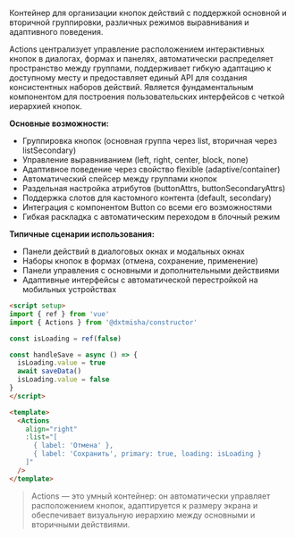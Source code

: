 Контейнер для организации кнопок действий с поддержкой основной и вторичной группировки, различных режимов выравнивания и адаптивного поведения.

Actions централизует управление расположением интерактивных кнопок в диалогах, формах и панелях, автоматически распределяет пространство между группами, поддерживает гибкую адаптацию к доступному месту и предоставляет единый API для создания консистентных наборов действий. Является фундаментальным компонентом для построения пользовательских интерфейсов с четкой иерархией кнопок.

**Основные возможности:**

- Группировка кнопок (основная группа через list, вторичная через listSecondary)
- Управление выравниванием (left, right, center, block, none)
- Адаптивное поведение через свойство flexible (adaptive/container)
- Автоматический спейсер между группами кнопок
- Раздельная настройка атрибутов (buttonAttrs, buttonSecondaryAttrs)
- Поддержка слотов для кастомного контента (default, secondary)
- Интеграция с компонентом Button со всеми его возможностями
- Гибкая раскладка с автоматическим переходом в блочный режим

**Типичные сценарии использования:**

- Панели действий в диалоговых окнах и модальных окнах
- Наборы кнопок в формах (отмена, сохранение, применение)
- Панели управления с основными и дополнительными действиями
- Адаптивные интерфейсы с автоматической перестройкой на мобильных устройствах

```html
<script setup>
import { ref } from 'vue'
import { Actions } from '@dxtmisha/constructor'

const isLoading = ref(false)

const handleSave = async () => {
  isLoading.value = true
  await saveData()
  isLoading.value = false
}
</script>

<template>
  <Actions
    align="right"
    :list="[
      { label: 'Отмена' },
      { label: 'Сохранить', primary: true, loading: isLoading }
    ]"
  />
</template>
```

> Actions — это умный контейнер: он автоматически управляет расположением кнопок, адаптируется к размеру экрана и обеспечивает визуальную иерархию между основными и вторичными действиями.
